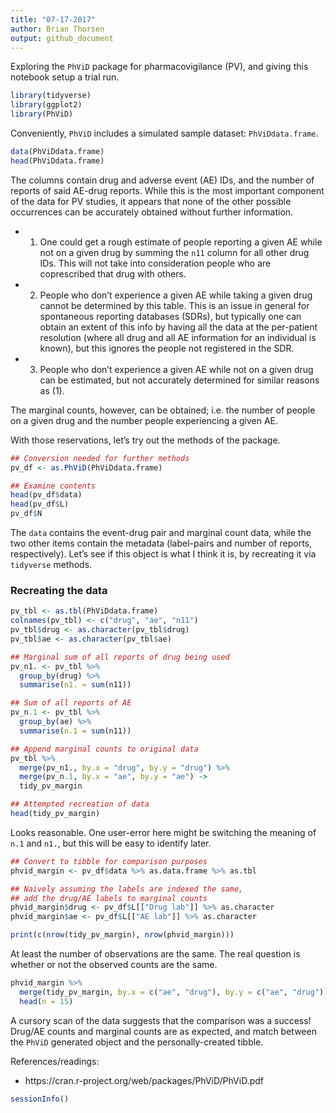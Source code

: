 ```yaml
---
title: "07-17-2017"
author: Brian Thorsen
output: github_document
---
```


Exploring the `PhViD` package for pharmacovigilance (PV), and giving this notebook setup a trial run.



```r
library(tidyverse)
library(ggplot2)
library(PhViD)
```

Conveniently, `PhViD` includes a simulated sample dataset: `PhViDdata.frame`.

```r
data(PhViDdata.frame)
head(PhViDdata.frame)
```

The columns contain drug and adverse event (AE) IDs, and the number of reports of said AE-drug reports. While this is the most important component of the data for PV studies, it appears that none of the other possible occurrences can be accurately obtained without further information.

- (1) One could get a rough estimate of people reporting a given AE while not on a given drug by summing the `n11` column for all other drug IDs. This will not take into consideration people who are coprescribed that drug with others.

- (2) People who don't experience a given AE while taking a given drug cannot be determined by this table. This is an issue in general for spontaneous reporting databases (SDRs), but typically one can obtain an extent of this info by having all the data at the per-patient resolution (where all drug and all AE information for an individual is known), but this ignores the people not registered in the SDR.

- (3) People who don't experience a given AE while not on a given drug can be estimated, but not accurately determined for similar reasons as (1).

The marginal counts, however, can be obtained; i.e. the number of people on a given drug and the number people experiencing a given AE.


With those reservations, let's try out the methods of the package.

```r
## Conversion needed for further methods
pv_df <- as.PhViD(PhViDdata.frame)

## Examine contents
head(pv_df$data)
head(pv_df$L)
pv_df$N
```

The `data` contains the event-drug pair and marginal count data, while the two other items contain the metadata (label-pairs and number of reports, respectively). Let's see if this object is what I think it is, by recreating it via `tidyverse` methods.

### Recreating the data

```r
pv_tbl <- as.tbl(PhViDdata.frame)
colnames(pv_tbl) <- c("drug", "ae", "n11")
pv_tbl$drug <- as.character(pv_tbl$drug)
pv_tbl$ae <- as.character(pv_tbl$ae)

## Marginal sum of all reports of drug being used
pv_n1. <- pv_tbl %>% 
  group_by(drug) %>%
  summarise(n1. = sum(n11))

## Sum of all reports of AE
pv_n.1 <- pv_tbl %>% 
  group_by(ae) %>%
  summarise(n.1 = sum(n11))

## Append marginal counts to original data
pv_tbl %>% 
  merge(pv_n1., by.x = "drug", by.y = "drug") %>% 
  merge(pv_n.1, by.x = "ae", by.y = "ae") ->
  tidy_pv_margin

## Attempted recreation of data
head(tidy_pv_margin)
```

Looks reasonable. One user-error here might be switching the meaning of `n.1` and `n1.`, but this will be easy to identify later.

```r
## Convert to tibble for comparison purposes
phvid_margin <- pv_df$data %>% as.data.frame %>% as.tbl

## Naively assuming the labels are indexed the same,
## add the drug/AE labels to marginal counts
phvid_margin$drug <- pv_df$L[["Drug lab"]] %>% as.character
phvid_margin$ae <- pv_df$L[["AE lab"]] %>% as.character

print(c(nrow(tidy_pv_margin), nrow(phvid_margin)))
```

At least the number of observations are the same. The real question is whether or not the observed counts are the same.

```r
phvid_margin %>% 
  merge(tidy_pv_margin, by.x = c("ae", "drug"), by.y = c("ae", "drug")) %>%
  head(n = 15)
```

A cursory scan of the data suggests that the comparison was a success! Drug/AE counts and marginal counts are as expected, and match between the `PhViD` generated object and the personally-created tibble.


References/readings: 

- https://cran.r-project.org/web/packages/PhViD/PhViD.pdf

```r
sessionInfo()
```
